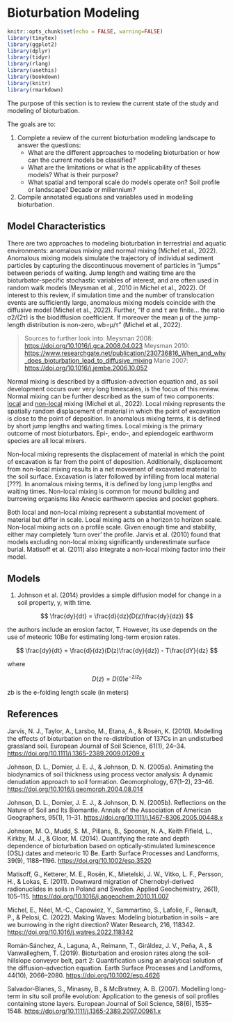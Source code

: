 # Bioturbation Modeling

```r
knitr::opts_chunk$set(echo = FALSE, warning=FALSE)
library(tinytex)
library(ggplot2)
library(dplyr)
library(tidyr)
library(rlang)
library(usethis)
library(bookdown)
library(knitr)
library(rmarkdown)
```

The purpose of this section is to review the current state of the study and modeling of bioturbation.

The goals are to:

1.  Complete a review of the current bioturbation modeling landscape to answer the questions:
    -   What are the different approaches to modeling bioturbation or how can the current models be classified?
    -   What are the limitations or what is the applicability of theses models? What is their purpose?
    -   What spatial and temporal scale do models operate on? Soil profile or landscape? Decade or millennium?
2.  Compile annotated equations and variables used in modeling bioturbation.

## Model Characteristics

There are two approaches to modeling bioturbation in terrestrial and aquatic environments: anomalous mixing and normal mixing (Michel et al., 2022). Anomalous mixing models simulate the trajectory of individual sediment particles by capturing the discontinuous movement of particles in "jumps" between periods of waiting. Jump length and waiting time are the bioturbator-specific stochastic variables of interest, and are often used in random walk models (Meysman et al., 2010 in Michel et al., 2022). Of interest to this review, if simulation time and the number of translocation events are sufficiently large, anomalous mixing models coincide with the diffusive model (Michel et al., 2022). Further, "If σ and τ are finite... the ratio σ2/(2τ) is the biodiffusion coefficient. If moreover the mean μ of the jump-length distribution is non-zero, wb=μ/τ" (Michel et al., 2022).

> Sources to further look into: Meysman 2008: <https://doi.org/10.1016/j.gca.2008.04.023> Meysman 2010: <https://www.researchgate.net/publication/230736816_When_and_why_does_bioturbation_lead_to_diffusive_mixing> Marie 2007: <https://doi.org/10.1016/j.jembe.2006.10.052>

Normal mixing is described by a diffusion-advection equation and, as soil development occurs over very long timescales, is the focus of this review. Normal mixing can be further described as the sum of two components: [local]{.underline} and [non-local]{.underline} mixing (Michel et al., 2022). Local mixing represents the spatially random displacement of material in which the point of excavation is close to the point of deposition. In anomalous mixing terms, it is defined by short jump lengths and waiting times. Local mixing is the primary outcome of most bioturbators. Epi-, endo-, and epiendogeic earthworm species are all local mixers.

Non-local mixing represents the displacement of material in which the point of excavation is far from the point of deposition. Additionally, displacement from non-local mixing results in a net movement of excavated material to the soil surface. Excavation is later followed by infilling from local material [???]. In anomalous mixing terms, it is defined by long jump lengths and waiting times. Non-local mixing is common for mound building and burrowing organisms like Anecic earthworm species and pocket gophers.

Both local and non-local mixing represent a substantial movement of material but differ in scale. Local mixing acts on a horizon to horizon scale. Non-local mixing acts on a profile scale. Given enough time and stability, either may completely 'turn over' the profile. Jarvis et al. (2010) found that models excluding non-local mixing significantly underestimate surface burial. Matisoff et al. (2011) also integrate a non-local mixing factor into their model.

## Models

1.  Johnson et al. (2014) provides a simple diffusion model for change in a soil property, y, with time.

$$
\frac{dy}{dt} = \frac{d}{dz}(D(z)\frac{dy}{dz})
$$

the authors include an erosion factor, T. However, its use depends on the use of meteoric 10Be for estimating long-term erosion rates.

$$ \frac{dy}{dt} = \frac{d}{dz}(D(z)\frac{dy}{dz}) - T\frac{dY}{dz} $$

where

$$
D(z) = D(0)e^{-z/z_{b}}
$$

zb is the e-folding length scale (in meters)

## References

Jarvis, N. J., Taylor, A., Larsbo, M., Etana, A., & Rosén, K. (2010). Modelling the effects of bioturbation on the re-distribution of 137Cs in an undisturbed grassland soil. European Journal of Soil Science, 61(1), 24–34. <https://doi.org/10.1111/j.1365-2389.2009.01209.x>

Johnson, D. L., Domier, J. E. J., & Johnson, D. N. (2005a). Animating the biodynamics of soil thickness using process vector analysis: A dynamic denudation approach to soil formation. Geomorphology, 67(1–2), 23–46. <https://doi.org/10.1016/j.geomorph.2004.08.014>

Johnson, D. L., Domier, J. E. J., & Johnson, D. N. (2005b). Reflections on the Nature of Soil and Its Biomantle. Annals of the Association of American Geographers, 95(1), 11–31. <https://doi.org/10.1111/j.1467-8306.2005.00448.x>

Johnson, M. O., Mudd, S. M., Pillans, B., Spooner, N. A., Keith Fifield, L., Kirkby, M. J., & Gloor, M. (2014). Quantifying the rate and depth dependence of bioturbation based on optically‐stimulated luminescence (OSL) dates and meteoric 10 Be. Earth Surface Processes and Landforms, 39(9), 1188–1196. <https://doi.org/10.1002/esp.3520>

Matisoff, G., Ketterer, M. E., Rosén, K., Mietelski, J. W., Vitko, L. F., Persson, H., & Lokas, E. (2011). Downward migration of Chernobyl-derived radionuclides in soils in Poland and Sweden. Applied Geochemistry, 26(1), 105–115. <https://doi.org/10.1016/j.apgeochem.2010.11.007>

Michel, E., Néel, M.-C., Capowiez, Y., Sammartino, S., Lafolie, F., Renault, P., & Pelosi, C. (2022). Making Waves: Modeling bioturbation in soils – are we burrowing in the right direction? Water Research, 216, 118342. <https://doi.org/10.1016/j.watres.2022.118342>

Román‐Sánchez, A., Laguna, A., Reimann, T., Giráldez, J. V., Peña, A., & Vanwalleghem, T. (2019). Bioturbation and erosion rates along the soil‐hillslope conveyor belt, part 2: Quantification using an analytical solution of the diffusion–advection equation. Earth Surface Processes and Landforms, 44(10), 2066–2080. <https://doi.org/10.1002/esp.4626>

Salvador-Blanes, S., Minasny, B., & McBratney, A. B. (2007). Modelling long-term in situ soil profile evolution: Application to the genesis of soil profiles containing stone layers. European Journal of Soil Science, 58(6), 1535–1548. <https://doi.org/10.1111/j.1365-2389.2007.00961.x>

